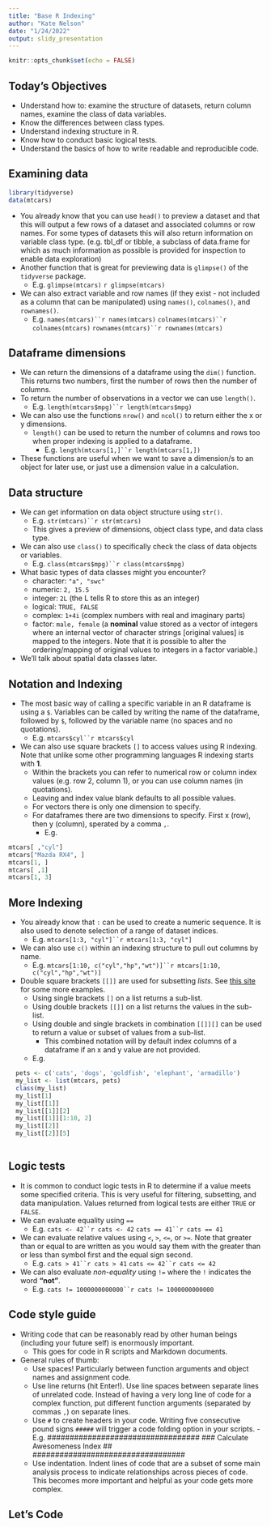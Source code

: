 ```yaml
---
title: "Base R Indexing"
author: "Kate Nelson"
date: "1/24/2022"
output: slidy_presentation
---
```


```r
knitr::opts_chunk$set(echo = FALSE)
```

## Today's Objectives

- Understand how to: examine the structure of datasets, return column names, examine the class of data variables.
- Know the differences between class types.
- Understand indexing structure in R.
- Know how to conduct basic logical tests.
- Understand the basics of how to write readable and reproducible code.


## Examining data 

```r

library(tidyverse)
data(mtcars)

```

- You already know that you can use `head()` to preview a dataset and that this will output a few rows of a dataset and associated columns or row names. For some types of datasets this will also return information on variable class type. (e.g. tbl_df or tibble, a subclass of data.frame for which as much information as possible is provided for inspection to enable data exploration) 
- Another function that is great for previewing data is `glimpse()` of the `tidyverse` package.
  - E.g. `glimpse(mtcars)`
  `r glimpse(mtcars)`
- We can also extract variable and row names (if they exist - not included as a column that can be manipulated) using `names()`, `colnames()`, and `rownames()`.
  - E.g. `names(mtcars)``r names(mtcars)`
  `colnames(mtcars)``r colnames(mtcars)`
  `rownames(mtcars)``r rownames(mtcars)`
  
## Dataframe dimensions

- We can return the dimensions of a dataframe using the `dim()` function. This returns two numbers, first the number of rows then the number of columns.
- To return the number of observations in a vector we can use `length()`.
  - E.g. `length(mtcars$mpg)``r length(mtcars$mpg)`
- We can also use the functions `nrow()` and `ncol()` to return either the x or y dimensions.
  - `length()` can be used to return the number of columns and rows too when proper indexing is applied to a dataframe.
    - E.g. `length(mtcars[1,]``r length(mtcars[1,])`
  
- These functions are useful when we want to save a dimension/s to an object for later use, or just use a dimension value in a calculation. 

## Data structure

- We can get information on data object structure using `str()`.
  - E.g. `str(mtcars)``r str(mtcars)`
  - This gives a preview of dimensions, object class type, and data class type.
- We can also use `class()` to specifically check the class of data objects or variables.
  - E.g. `class(mtcars$mpg)``r class(mtcars$mpg)`
- What basic types of data classes might you encounter?
  - character: `"a", "swc"`
  - numeric: `2, 15.5`
  - integer: `2L` (the L tells R to store this as an integer)
  - logical: `TRUE, FALSE`
  - complex: `1+4i` (complex numbers with real and imaginary parts)
  - factor: `male, female` (a **nominal** value stored as a vector of integers where an internal vector of character strings [original values] is mapped to the integers. Note that it is possible to alter the ordering/mapping of original values to integers in a factor variable.)
- We'll talk about spatial data classes later.

## Notation and Indexing

- The most basic way of calling a specific variable in an R dataframe is using a `$`. Variables can be called by writing the name of the dataframe, followed by `$`, followed by the variable name (no spaces and no quotations).
  - E.g. `mtcars$cyl``r mtcars$cyl`
- We can also use square brackets `[]` to access values using R indexing. Note that unlike some other programming languages R indexing starts with **1**.
  - Within the brackets you can refer to numerical row or column index values (e.g. row 2, column 1), or you can use column names (in quotations).
  - Leaving and index value blank defaults to all possible values.
  - For vectors there is only one dimension to specify.
  - For dataframes there are two dimensions to specify. First x (row), then y (column), sperated by a comma `,`.
    - E.g. 
    
```r
mtcars[ ,"cyl"]
mtcars["Mazda RX4", ]
mtcars[1, ]
mtcars[ ,1]
mtcars[1, 3]
```
    
## More Indexing

- You already know that `:` can be used to create a numeric sequence. It is also used to denote selection of a range of dataset indices.
  - E.g. `mtcars[1:3, "cyl"]``r mtcars[1:3, "cyl"]`
- We can also use `c()` within an indexing structure to pull out columns by name.
  - E.g. `mtcars[1:10, c("cyl","hp","wt")]``r mtcars[1:10, c("cyl","hp","wt")]`


- Double square brackets `[[]]` are used for subsetting *lists*. See [this site](https://rstudio-education.github.io/hopr/r-notation.html#dollar-signs-and-double-brackets) for some more examples.
  - Using single brackets `[]` on a list returns a sub-list.
  - Using double brackets `[[]]` on a list returns the values in the sub-list.
  - Using double and single brackets in combination `[[]][]` can be used to return a value or subset of values from a sub-list.
    - This combined notation will by default index columns of a dataframe if an x and y value are not provided.
  - E.g. 
  
```r
  
  pets <- c('cats', 'dogs', 'goldfish', 'elephant', 'armadillo')
  my_list <- list(mtcars, pets)
  class(my_list)
  my_list[1]
  my_list[[1]]
  my_list[[1]][2]
  my_list[[1]][1:10, 2]
  my_list[[2]]
  my_list[[2]][5]
 
```

## Logic tests

- It is common to conduct logic tests in R to determine if a value meets some specified criteria. This is very useful for filtering, subsetting, and data manipulation. Values returned from logical tests are either `TRUE` or `FALSE`.
- We can evaluate equality using `==`
  - E.g. `cats <- 42``r cats <- 42` 
  `cats == 41``r cats == 41`
- We can evaluate relative values using `<`, `>`, `<=`, or `>=`. Note that greater than or equal to are written as you would say them with the greater than or less than symbol first and the equal sign second.
  - E.g. `cats > 41``r cats > 41`
  `cats <= 42``r cats <= 42`
- We can also evaluate *non-equality* using `!=` where the `!` indicates the word **"not"**.
  - E.g. `cats != 1000000000000``r cats != 1000000000000`
  
## Code style guide

- Writing code that can be reasonably read by other human beings (including your future self) is enormously important.
  - This goes for code in R scripts and Markdown documents.
- General rules of thumb:
  - Use spaces! Particularly between function arguments and object names and assignment code.
  - Use line returns (hit Enter!). Use line spaces between separate lines of unrelated code. Instead of having a very long line of code for a complex function, put different function arguments (separated by commas `,`) on separate lines.
  - Use `#` to create headers in your code. Writing five consecutive pound signs `#####` will trigger a code folding option in your scripts.
    -E.g. ##################################
           ### Calculate Awesomeness Index ##
           ##################################
  - Use indentation. Indent lines of code that are a subset of some main analysis process to indicate relationships across pieces of code. This becomes more important and helpful as your code gets more complex.
  
          

  
 

## Let's Code 




